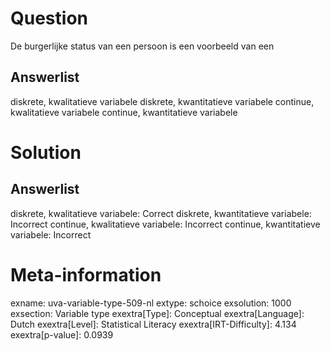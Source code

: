 Question
========

De burgerlijke status van een persoon is een voorbeeld van een

Answerlist
----------

diskrete, kwalitatieve variabele
diskrete, kwantitatieve variabele
continue, kwalitatieve variabele
continue, kwantitatieve variabele

Solution
========

Answerlist
----------

diskrete, kwalitatieve variabele: Correct
diskrete, kwantitatieve variabele: Incorrect
continue, kwalitatieve variabele: Incorrect
continue, kwantitatieve variabele: Incorrect

Meta-information
================
exname: uva-variable-type-509-nl
extype: schoice
exsolution: 1000
exsection: Variable type
exextra[Type]: Conceptual
exextra[Language]: Dutch
exextra[Level]: Statistical Literacy
exextra[IRT-Difficulty]: 4.134
exextra[p-value]: 0.0939
